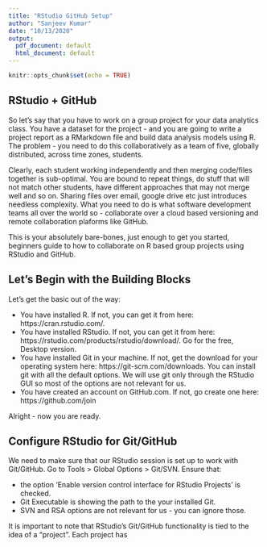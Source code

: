 ```yaml
---
title: "RStudio GitHub Setup"
author: "Sanjeev Kumar"
date: "10/13/2020"
output:
  pdf_document: default
  html_document: default
---
```


```r
knitr::opts_chunk$set(echo = TRUE)
```

## RStudio + GitHub

So let's say that you have to work on a group project for your data analytics class. You have a dataset for the project - and you are going to write a project report as a RMarkdown file and build data analysis models using R. The problem - you need to do this collaboratively as a team of five, globally distributed, across time zones, students.

Clearly, each student working independently and then merging code/files together is sub-optimal. You are bound to repeat things, do stuff that will not match other students, have different approaches that may not merge well and so on. Sharing files over email, google drive etc just introduces needless complexity. What you need to do is what software development teams all over the world so - collaborate over a cloud based versioning and remote collaboration plaforms like GitHub.

This is your absolutely bare-bones, just enough to get you started, beginners guide to how to collaborate on R based group projects using RStudio and GitHub.

## Let's Begin with the Building Blocks

Let's get the basic out of the way:

- You have installed R. If not, you can get it from here: https://cran.rstudio.com/.
- You have installed RStudio. If not, you can get it from here: https://rstudio.com/products/rstudio/download/. Go for the free, Desktop version.
- You have installed Git in your machine. If not, get the download for your operating system here: https://git-scm.com/downloads. You can install git with all the default options. We will use git only through the RStudio GUI so most of the options are not relevant for us.
- You have created an account on GitHub.com. If not, go create one here: https://github.com/join

Alright - now you are ready.

## Configure RStudio for Git/GitHub

We need to make sure that our RStudio session is set up to work with Git/GitHub. Go to Tools > Global Options > Git/SVN. Ensure that:

- the option 'Enable version control interface for RStudio Projects' is checked.
- Git Executable is showing the path to the your installed Git.
- SVN and RSA options are not relevant for us - you can ignore those.




It is important to note that RStudio's Git/GitHub functionality is tied to the idea of a "project". Each project has 
